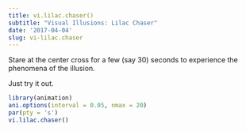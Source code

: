 ```yaml
---
title: vi.lilac.chaser()
subtitle: "Visual Illusions: Lilac Chaser"
date: '2017-04-04'
slug: vi-lilac.chaser
---
```


Stare at the center cross for a few (say 30) seconds to experience the
phenomena of the illusion.

Just try it out.
 
```r
library(animation)
ani.options(interval = 0.05, nmax = 20)
par(pty = 's')
vi.lilac.chaser()
```
